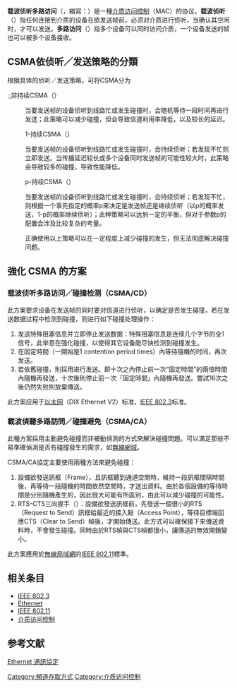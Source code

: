 {{多個問題|
{{refimprove|time=2009-08-04T09:25:19+00:00}}
{{expand|time=2012-05-14}}
}}
{{noteTA
|G1=IT
}}
'''载波侦听多路访问'''（{{lang-en|Carrier Sense Multiple Access}}，縮寫：{{lang|en|CSMA}}）是一種[[介质访问控制|介质访问控制]]（MAC）的协议。'''载波侦听'''（{{lang-en|Carrier Sense}}）指任何连接到介质的设备在欲发送帧前，必须对介质进行侦听，当确认其空闲时，才可以发送。'''多路访问'''（{{lang-en|Multiple Access}}）指多个设备可以同时访问介质，一个设备发送的帧也可以被多个设备接收。

== CSMA依侦听／发送策略的分類 ==
根据具体的侦听／发送策略，可将CSMA分为

:;非持续CSMA（{{lang-en|non-persistent CSMA}}）
:当要发送帧的设备侦听到线路忙或发生碰撞时，会随机等待一段时间再进行发送；此策略可以减少碰撞，但会导致信道利用率降低，以及较长的延迟。
:;1-持续CSMA（{{lang-en|1-persistent CSMA}}）
:当要发送帧的设备侦听到线路忙或发生碰撞时，会持续侦听；若发现不忙则立即发送。当传播延迟较长或多个设备同时发送帧的可能性较大时，此策略会导致较多的碰撞，导致性能降低。
:;p-持续CSMA（{{lang-en|p-persistent CSMA}}）
:当要发送帧的设备侦听到线路忙或发生碰撞时，会持续侦听；若发现不忙，则根据一个事先指定的概率p来决定是发送帧还是继续侦听（以p的概率发送，1-p的概率继续侦听）；此种策略可以达到一定的平衡，但对于参数p的配置会涉及比较复杂的考量。

:正确使用以上策略可以在一定程度上减少碰撞的发生，但无法彻底解决碰撞问题。

==強化 CSMA 的方案==
===载波侦听多路访问／碰撞检测（CSMA/CD）===
{{lang-en|Carrier Sense Multiple Access with Collision Detection}}

此方案要求设备在发送帧的同时要对信道进行侦听，以确定是否发生碰撞，若在发送数据过程中检测到碰撞，则进行如下碰撞处理操作：
# 发送特殊阻塞信息并立即停止发送数据：特殊阻塞信息是连续几个字节的全1信号，此举意在强化碰撞，以使得其它设备能尽快检测到碰撞发生。
# 在固定時間（一開始是1 contention period times）內等待隨機的时间，再次发送。
# 若依舊碰撞，則採用{{le|截断二进制指数避退算法|truncated binary exponential backoff}}进行发送。即十次之內停止前一次“固定時間”的兩倍時間內隨機再發送，十次後則停止前一次「固定時間」內隨機再發送。嘗試16次之後仍然失败則放棄傳送。

此方案应用于[[以太网|以太网]]（DIX Ethernet V2）标准，[[IEEE_802.3|IEEE 802.3]]标准。

===載波偵聽多路訪問／碰撞避免（CSMA/CA）===
{{lang-en|Carrier Sense Multiple Access with Collision Avoidance}}

此種方案採用主動避免碰撞而非被動偵測的方式來解決碰撞問題。可以滿足那些不易準確偵測是否有碰撞發生的需求，如[[無線通訊|無線網域]]。

CSMA/CA協定主要使用兩種方法來避免碰撞：
# 設備欲發送訊框（Frame），且訊框聽到通道空閒時，維持一段訊框間隔時間後，再等待一段隨機的時間依然空閒時，才送出資料。由於各個設備的等待時間是分別隨機產生的，因此很大可能有所區別，由此可以減少碰撞的可能性。
# RTS-CTS三向握手（{{lang-en|handshake}}）：設備欲發送訊框前，先發送一個很小的RTS（Request to Send）訊框給最近的接入點（Access Point），等待目標端回應CTS（Clear to Send）幀後，才開始傳送。此方式可以確保接下來傳送資料時，不會發生碰撞。同時由於RTS幀與CTS幀都很小，讓傳送的無效開銷變小。

此方案應用於[[無線局域網|無線局域網]]的[[IEEE_802.11|IEEE 802.11]]標準。

== 相关条目 ==
* [[IEEE_802.3|IEEE 802.3]]
* [[Ethernet|Ethernet]]
* [[IEEE_802.11|IEEE 802.11]]
* [[介质访问控制|介质访问控制]]

== 参考文献 ==
[http://140.127.138.46/tsnien/network/chap10/chap10-1/chap10-1.htm Ethernet 通訊協定]{{dead link|date=2018年4月 |bot=InternetArchiveBot |fix-attempted=yes }}

{{Channel access methods}}
{{Ethernet}}

[[Category:頻道存取方式|Category:頻道存取方式]]
[[Category:介质访问控制|Category:介质访问控制]]